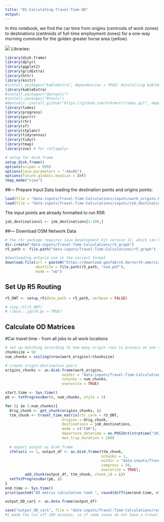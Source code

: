 ```yaml
---
title: "01-Calculating-Travel-Time-OD"
output: 
---
```


In this notebook, we find the car time from origins (centroids of work zones) to destinations (centroids of full-time employment zones) for a one-way morning commute for the golden greater horse area (yellow). 

![](data-inputs/OD-by-FT-Employment/Greater-Golden-Horseshoe-Map.png)
Libraries:
```r
library(disk.frame)
library(dplyr)
library(ggplot2)
library(gridExtra)
library(httr)
library(knitr)
#install.packages("kableExtra", dependencies = TRUE) #installing kableExtra and dependencies as I was recieving errors
library(kableExtra)
#install.packages("devtools")
#install.packages("Rtools")
#devtools::install_github("https://github.com/hrbrmstr/lodes.git", dependencies = TRUE) # if you need to download
library(lodes)
library(progress)
library(purrr)
library(r5r)
library(sf)
library(stplanr)
library(tidycensus)
library(tidyr)
library(tmap)
library(zoo) # for rollapplyr

# setup for disk.frame
setup_disk.frame()
options(scipen = 999)
options(java.parameters = "-Xmx6G")
options(future.globals.maxSize = Inf)
tmap_mode("view")
```

##--- Prepare Input Data
loading the destination points and origins points:
```r
load(file = "data-inputs/Travel-Time-Calculations/inputs/work_origins.Rdata")
load(file = "data-inputs/Travel-Time-Calculations/inputs/job_destinations.Rdata")
```
The input points are already formatted to run R5R. 

```r
job_destinations1 <- job_destinations[1:100,]
```


##--- Download OSM Network Data

```r
# the r5r package requires Java Development Kit version 11, which can be downloaded from https://www.oracle.com/java/technologies/javase-jdk11-downloads.html
dir.create("data-inputs/Travel-Time-Calculations/r5_graph")
r5_path <- file.path("data-inputs/Travel-Time-Calculations/r5_graph")
```

```r
#downloading ontario osm in the correct format
download.file(url = paste0("https://download.geofabrik.de/north-america/canada/ontario-latest.osm.pbf"),
              destfile = file.path(r5_path, "osm.pbf"),
              mode = "wb")

```

## Set Up R5 Routing

```r
r5_ONT <- setup_r5(data_path = r5_path, verbose = FALSE)
```
```r
# stop_r5(r5_ONT)
# rJava::.jgc(R.gc = TRUE)
```

## Calculate OD Matrices

#Car travel time - from all jobs to all work locations
```r
# set up batching according to how many origin rows to process at one time
chunksize = 50 
num_chunks = ceiling(nrow(work_origins)/chunksize)

# create origin-destination pairs
origins_chunks <- as.disk.frame(work_origins,
                          outdir = "data-inputs/Travel-Time-Calculations/df/Orig",
                          nchunks = num_chunks,
                          overwrite = TRUE)

start.time <- Sys.time()
pb <- txtProgressBar(0, num_chunks, style = 3)

for (i in 1:num_chunks){
  Orig_chunk <- get_chunk(origins_chunks, i)
  ttm_chunk <- travel_time_matrix(r5r_core = r5_ONT,
                          origins = Orig_chunk,
                          destinations = job_destinations,
                          mode = c("CAR"), 
                          departure_datetime = as.POSIXct(strptime("2021-10-20 07:00:00", "%Y-%m-%d %H:%M:%S", tz = "EST5EDT")),
                          max_trip_duration = 180)
  
  # export output as disk.frame
  ifelse(i == 1, output_df <- as.disk.frame(ttm_chunk,
                                            nchunks = 1,
                                            outdir = "data-inputs/Travel-Time-Calculations/df/output_ttm",
                                            compress = 50,
                                            overwrite = TRUE),
         add_chunk(output_df, ttm_chunk, chunk_id = i))
  setTxtProgressBar(pb, i)
}
end.time <- Sys.time()
print(paste0("OD matrix calculation took ", round(difftime(end.time, start.time, units = "mins"), digits = 2), " minutes..."))

output_OD_car1 <- as.data.frame(output_df)

save("output_OD_car1", file = "data-inputs/Travel-Time-Calculations/results/output_OD_car1.Rdata")
#I made the cut off 180 minutes, so if some zones do not have a travel tim.
```

